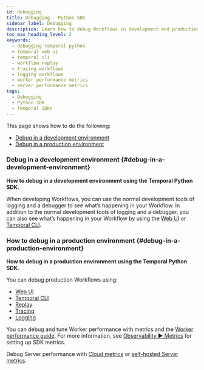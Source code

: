 ```yaml
---
id: debugging
title: Debugging - Python SDK
sidebar_label: Debugging
description: Learn how to debug Workflows in development and production environments using the Temporal Python SDK, Web UI, Temporal CLI, replay, tracing, logging, and performance metrics.
toc_max_heading_level: 2
keywords:
  - debugging temporal python
  - temporal web ui
  - temporal cli
  - workflow replay
  - tracing workflows
  - logging workflows
  - worker performance metrics
  - server performance metrics
tags:
  - Debugging
  - Python SDK
  - Temporal SDKs
---
```


This page shows how to do the following:

- [Debug in a development environment](#debug-in-a-development-environment)
- [Debug in a production environment](#debug-in-a-production-environment)

### Debug in a development environment {#debug-in-a-development-environment}

**How to debug in a development environment using the Temporal Python SDK.**

When developing Workflows, you can use the normal development tools of logging and a debugger to see what’s happening in your Workflow.
In addition to the normal development tools of logging and a debugger, you can also see what’s happening in your Workflow by using the [Web UI](/web-ui) or [Temporal CLI](/cli).

### How to debug in a production environment {#debug-in-a-production-environment}

**How to debug in a production environment using the Temporal Python SDK.**

You can debug production Workflows using:

- [Web UI](/web-ui)
- [Temporal CLI](/cli)
- [Replay](/develop/python/testing-suite#replay)
- [Tracing](/develop/python/observability#tracing)
- [Logging](/develop/python/observability#logging)

You can debug and tune Worker performance with metrics and the [Worker performance guide](/develop/worker-performance).
For more information, see [Observability ▶️ Metrics](/develop/python/observability#metrics) for setting up SDK metrics.

Debug Server performance with [Cloud metrics](/cloud/metrics/) or [self-hosted Server metrics](/self-hosted-guide/production-checklist#scaling-and-metrics).
